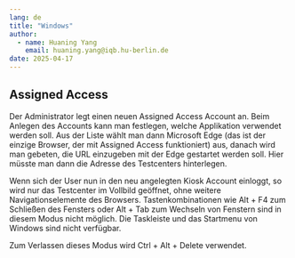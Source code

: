 ```yaml
---
lang: de
title: "Windows"
author:
  - name: Huaning Yang
    email: huaning.yang@iqb.hu-berlin.de
date: 2025-04-17
---
```


## Assigned Access

Der Administrator legt einen neuen Assigned Access Account an. Beim Anlegen des Accounts kann man festlegen, welche Applikation verwendet werden soll. Aus der Liste wählt man dann Microsoft Edge (das ist der einzige Browser, der mit Assigned Access funktioniert) aus, danach wird man gebeten, die URL einzugeben mit der Edge gestartet werden soll. Hier müsste man dann die Adresse des Testcenters hinterlegen.

Wenn sich der User nun in den neu angelegten Kiosk Account einloggt, so wird nur das Testcenter im Vollbild geöffnet, ohne weitere Navigationselemente des Browsers. Tastenkombinationen wie Alt + F4 zum Schließen des Fensters oder Alt + Tab zum Wechseln von Fenstern sind in diesem Modus nicht möglich. Die Taskleiste und das Startmenu von Windows sind nicht verfügbar.

Zum Verlassen dieses Modus wird Ctrl + Alt + Delete verwendet.